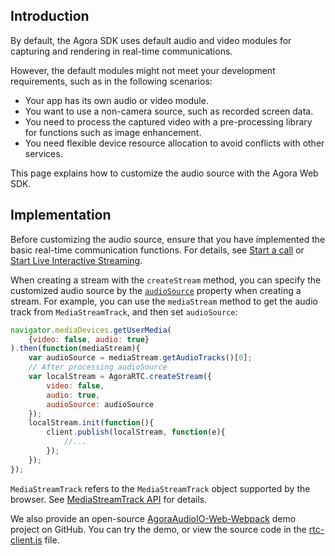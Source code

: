 <PlatformWrapper platform="web">

## Introduction

By default, the Agora SDK uses default audio and video modules for capturing and rendering in real-time communications. 

However, the default modules might not meet your development requirements, such as in the following scenarios:

- Your app has its own audio or video module.
- You want to use a non-camera source, such as recorded screen data.
- You need to process the captured video with a pre-processing library for functions such as image enhancement.
- You need flexible device resource allocation to avoid conflicts with other services.

This page explains how to customize the audio source with the Agora Web SDK.

## Implementation

Before customizing the audio source, ensure that you have implemented the basic real-time communication functions. For details, see [Start a call](start_call_web) or [Start Live Interactive Streaming](start_live_web).

When creating a stream with the `createStream` method, you can specify the customized audio source by the [`audioSource`](./API%20Reference/web/interfaces/agorartc.streamspec.html#audiosource) property when creating a stream.
For example, you can use the `mediaStream` method to get the audio track from `MediaStreamTrack`, and then set `audioSource`:

```javascript
navigator.mediaDevices.getUserMedia(
    {video: false, audio: true}
).then(function(mediaStream){
    var audioSource = mediaStream.getAudioTracks()[0];
    // After processing audioSource
    var localStream = AgoraRTC.createStream({
        video: false,
        audio: true,
        audioSource: audioSource
    });
    localStream.init(function(){
        client.publish(localStream, function(e){
            //...
        });
    });
});
```

<div class="alert info"><code>MediaStreamTrack</code> refers to the <code>MediaStreamTrack</code> object supported by the browser. See <a href="https://developer.mozilla.org/en-US/docs/Web/API/MediaStreamTrack">MediaStreamTrack API</a> for details.</div>

We also provide an open-source [AgoraAudioIO-Web-Webpack](https://github.com/AgoraIO/Advanced-Audio/tree/master/Web/AgoraAudioIO-Web-Webpack) demo project on GitHub. You can try the demo, or view the source code in the [rtc-client.js](https://github.com/AgoraIO/Advanced-Audio/blob/master/Web/AgoraAudioIO-Web-Webpack/src/rtc-client.js) file.

</PlatformWrapper>